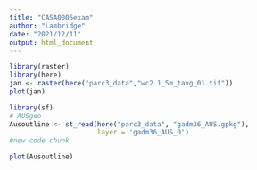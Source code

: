 ```yaml
---
title: "CASA0005exam"
author: "Lambridge"
date: "2021/12/11"
output: html_document
---
```


```r
library(raster)
library(here)
jan <- raster(here("parc3_data","wc2.1_5m_tavg_01.tif"))
plot(jan)
```



```r
library(sf)
# AUSgeo
Ausoutline <- st_read(here("parc3_data", "gadm36_AUS.gpkg"),
                      layer = 'gadm36_AUS_0')
#new code chunk
```


```r
plot(Ausoutline)
```


